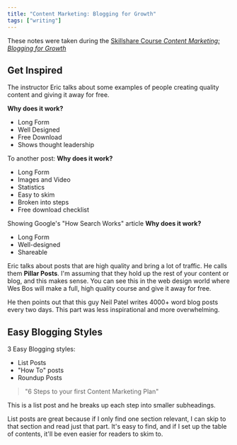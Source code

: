 ```yaml
---
title: "Content Marketing: Blogging for Growth"
tags: ["writing"]
---
```


These notes were taken during the [Skillshare Course _Content Marketing: Blogging for Growth_](https://skl.sh/2YUcNLR)

## Get Inspired

The instructor Eric talks about some examples of people creating quality content and giving it away for free.

**Why does it work?**

- Long Form
- Well Designed
- Free Download
- Shows thought leadership

To another post:
**Why does it work?**

- Long Form
- Images and Video
- Statistics
- Easy to skim
- Broken into steps
- Free download checklist

Showing Google's "How Search Works" article
**Why does it work?**

- Long Form
- Well-designed
- Shareable

Eric talks about posts that are high quality and bring a lot of traffic. He calls them **Pillar Posts**. I'm assuming that they hold up the rest of your content or blog, and this makes sense. You can see this in the web design world where Wes Bos will make a full, high quality course and give it away for free.

He then points out that this guy Neil Patel writes 4000+ word blog posts every two days. This part was less inspirational and more overwhelming.

## Easy Blogging Styles

3 Easy Blogging styles:

- List Posts
- "How To" posts
- Roundup Posts

> "6 Steps to your first Content Marketing Plan"

This is a list post and he breaks up each step into smaller subheadings.

List posts are great because if I only find one section relevant, I can skip to that section and read just that part. It's easy to find, and if I set up the table of contents, it'll be even easier for readers to skim to.
